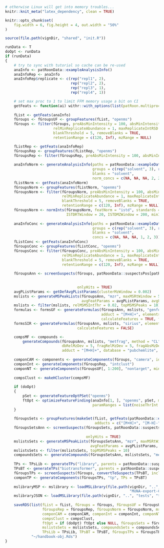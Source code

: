 ```r

# otherwise Linux will get into memory troubles...
knitr::knit_meta("latex_dependency", clean = TRUE)

knitr::opts_chunk$set(
    fig.width = 6, fig.height = 4, out.width = "50%"
)

source(file.path(vignDir, "shared", "init.R"))

runData <- T
doOpt <- runData
if (runData)
{
    # try to sync with tutorial so cache can be re-used
    anaInfo <- patRoonData::exampleAnalysisInfo()
    anaInfoRep <- anaInfo
    anaInfoRep$replicate <- c(rep("repl1", 2),
                              rep("repl2", 2),
                              rep("repl3", 1),
                              rep("repl4", 1))

    # set max proc to 1 to limit FFM memory usage a bit on CI
    getFeats <- function(ai) withr::with_options(list(patRoon.multiproc.max = 1), findFeatures(ai, "openms", noiseThrInt = 2E4))
    
    fList <- getFeats(anaInfo)
    fGroups <- fGroupsUF <- groupFeatures(fList, "openms")
    fGroups <- filter(fGroups, preAbsMinIntensity = 100, absMinIntensity = 10000,
                      relMinReplicateAbundance = 1, maxReplicateIntRSD = 0.75,
                      blankThreshold = 5, removeBlanks = TRUE,
                      retentionRange = c(120, Inf), mzRange = NULL)

    fListRep <- getFeats(anaInfoRep)
    fGroupsRep <- groupFeatures(fListRep, "openms")
    fGroupsRep <- filter(fGroupsRep, preAbsMinIntensity = 100, absMinIntensity = 10000)
    
    anaInfoNorm <- generateAnalysisInfo(paths = patRoonData::exampleDataPath(),
                                        groups = c(rep("solvent", 3), rep("standard", 3)),
                                        blanks = "solvent",
                                        norm_concs = c(NA, NA, NA, 2, 2, 1))
    fListNorm <- getFeats(anaInfoNorm)
    fGroupsNorm <- groupFeatures(fListNorm, "openms")
    fGroupsNorm <- filter(fGroupsNorm, preAbsMinIntensity = 100, absMinIntensity = 10000,
                          relMinReplicateAbundance = 1, maxReplicateIntRSD = 0.75,
                          blankThreshold = 5, removeBlanks = TRUE,
                          retentionRange = c(120, Inf), mzRange = NULL)
    fGroupsNorm <- normInts(fGroupsNorm, featNorm = "istd", standards = patRoonData::ISTDListPos, adduct = "[M+H]+",
                            ISTDRTWindow = 20, ISTDMZWindow = 200, minISTDs = 2)
                                        
    anaInfoConc <- generateAnalysisInfo(paths = patRoonData::exampleDataPath(),
                                        groups = c(rep("solvent", 3), rep("standard", 3)),
                                        blanks = "solvent",
                                        concs = c(NA, NA, NA, 1, 2, 3))
    fListConc <- getFeats(anaInfoConc)
    fGroupsConc <- groupFeatures(fListConc, "openms")
    fGroupsConc <- filter(fGroupsConc, preAbsMinIntensity = 100, absMinIntensity = 10000,
                          relMinReplicateAbundance = 1, maxReplicateIntRSD = 0.75,
                          blankThreshold = 5, removeBlanks = TRUE,
                          retentionRange = c(120, Inf), mzRange = NULL)
    
    fGroupsAnn <- screenSuspects(fGroups, patRoonData::suspectsPos[patRoonData::suspectsPos$name %in%
                                                                       c("1H-benzotriazole", "N-Phenyl urea",
                                                                         "2-Hydroxyquinoline", "DEET"), ],
                                 onlyHits = TRUE)
    avgPListParams <- getDefAvgPListParams(clusterMzWindow = 0.002)
    mslists <- generateMSPeakLists(fGroupsAnn, "mzr", maxMSRtWindow = 5, precursorMzWindow = 4,
                                   avgFeatParams = avgPListParams, avgFGroupParams = avgPListParams)
    mslists <- filter(mslists, relMSMSIntThr = 0.02, topMSMSPeaks = 10)
    formulas <- formsGF <- generateFormulas(fGroupsAnn, mslists, "genform", relMzDev = 5,
                                            adduct = "[M+H]+", elements = "CHNOPSCl",
                                            calculateFeatures = TRUE, featThresholdAnn = 0.75)
    formsSIR <- generateFormulas(fGroupsAnn, mslists, "sirius", elements = "CHNOPSCl", adduct = "[M+H]+",
                                 calculateFeatures = FALSE)

    compsMF <- compounds <-
        generateCompounds(fGroupsAnn, mslists, "metfrag", method = "CL",
                          dbRelMzDev = 5, fragRelMzDev = 5, fragAbsMzDev = 0.002,
                          adduct = "[M+H]+", database = "pubchemlite", maxCandidatesToStop = 5000)
    
    componCAM <- components <- generateComponents(fGroups, "camera", ionization = "positive")
    componInt <- generateComponents(fGroupsRep, "intclust")
    componNT <- generateComponents(fGroupsUF[, 1:200], "nontarget", minlength = 3, ionization = "positive")
    
    compsClust <- makeHCluster(compsMF)
    
    if (doOpt)
    {
        pSet <- generateFeatureOptPSet("openms")
        ftOpt <- optimizeFeatureFinding(anaInfo[1, ], "openms", pSet, maxIterations = 2,
                                        paramRanges = list(noiseThrInt = c(1500, Inf)))
    }
    
    fGroupsSets <- groupFeatures(makeSet(fList, getFeats(patRoonData::exampleAnalysisInfo("negative")),
                                         adducts = c("[M+H]+", "[M-H]-")), "openms")
    fGroupsSetsAnn <- screenSuspects(fGroupsSets, patRoonData::suspectsPos[patRoonData::suspectsPos$name
                                                                           == "Monuron", -2],
                                     onlyHits = TRUE)
    mslistsSets <- generateMSPeakLists(fGroupsSetsAnn, "mzr", maxMSRtWindow = 5, precursorMzWindow = 4,
                                       avgFeatParams = avgPListParams, avgFGroupParams = avgPListParams)
    mslistsSets <- filter(mslistsSets, topMSMSPeaks = 10)
    compoundsSets <- generateCompounds(fGroupsSetsAnn, mslistsSets, "metfrag", database = "pubchemlite")
    
    TPs <- TPsLib <- generateTPs("library", parents = patRoonData::suspectsPos)
    TPsBT <- generateTPs("biotransformer", parents = patRoonData::suspectsPos)
    fGroupsTPs <- screenSuspects(fGroups, convertToSuspects(TPsBT, includeParents = TRUE), adduct = "[M+H]+", onlyHits = TRUE)
    componTP <- generateComponents(fGroupsTPs, "tp", TPs = TPsBT)
    
    mslibraryMSP <- mslibrary <- loadMSLibrary(file.path(vignDir, "..", "tests", "testthat", "test_data",
                                                         "MoNA-export-CASMI_2012.msp"), "msp")
    mslibraryJSON <- loadMSLibrary(file.path(vignDir, "..", "tests", "testthat", "test_data", "MoNA-export-CASMI_2016.json"), "json")
    
    saveRDS(list(fList = fList, fGroups = fGroups, fGroupsUF = fGroupsUF, fListRep = fListRep,
                 fGroupsRep = fGroupsRep, fGroupsNorm = fGroupsNorm, mslists = mslists, formulas = formulas, compsMF = compsMF,
                 componCAM = componCAM, componInt = componInt, componNT = componNT,
                 compsClust = compsClust,
                 ftOpt = if (doOpt) ftOpt else NULL, fGroupsSets = fGroupsSets, fGroupsSetsAnn = fGroupsSetsAnn,
                 mslistsSets = mslistsSets, compoundsSets = compoundsSets,
                 TPsLib = TPsLib, TPsBT = TPsBT, fGroupsTPs = fGroupsTPs, componTP = componTP),
            "~/handbook-obj.Rds")
}
```

```css
```
